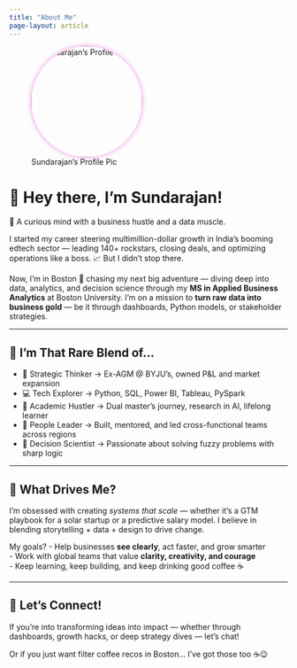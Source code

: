 ```yaml
---
title: "About Me"
page-layout: article
---
```

![Sundarajan's Profile Pic](assets/IMG_4788.jpg){width=200px style="border-radius: 50%; box-shadow: 0px 0px 10px #f08de3;"}

# 👋 Hey there, I’m Sundarajan!

🚀 A curious mind with a business hustle and a data muscle.

I started my career steering multimillion-dollar growth in India’s booming edtech sector — leading 140+ rockstars, closing deals, and optimizing operations like a boss. 📈 But I didn’t stop there.

Now, I’m in Boston 🐾 chasing my next big adventure — diving deep into data, analytics, and decision science through my **MS in Applied Business Analytics** at Boston University. I’m on a mission to **turn raw data into business gold** — be it through dashboards, Python models, or stakeholder strategies.

---

## 🧩 I’m That Rare Blend of…

- 🎯 Strategic Thinker → Ex-AGM @ BYJU’s, owned P&L and market expansion  
- 💻 Tech Explorer → Python, SQL, Power BI, Tableau, PySpark  
- 🧠 Academic Hustler → Dual master’s journey, research in AI, lifelong learner  
- 🤝 People Leader → Built, mentored, and led cross-functional teams across regions  
- 🧪 Decision Scientist → Passionate about solving fuzzy problems with sharp logic  

---

## 🎯 What Drives Me?

I’m obsessed with creating *systems that scale* — whether it’s a GTM playbook for a solar startup or a predictive salary model. I believe in blending storytelling + data + design to drive change.

My goals?
- Help businesses **see clearly**, act faster, and grow smarter  
- Work with global teams that value **clarity, creativity, and courage**  
- Keep learning, keep building, and keep drinking good coffee ☕

---

## 💬 Let’s Connect!

If you’re into transforming ideas into impact — whether through dashboards, growth hacks, or deep strategy dives — let’s chat!

Or if you just want filter coffee recos in Boston... I’ve got those too ☕😉


